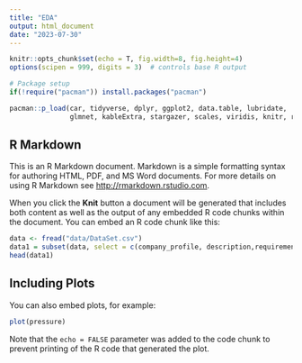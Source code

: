 ```yaml
---
title: "EDA"
output: html_document
date: "2023-07-30"
---
```


```r
knitr::opts_chunk$set(echo = T, fig.width=8, fig.height=4)
options(scipen = 999, digits = 3)  # controls base R output

# Package setup
if(!require("pacman")) install.packages("pacman")

pacman::p_load(car, tidyverse, dplyr, ggplot2, data.table, lubridate, 
               glmnet, kableExtra, stargazer, scales, viridis, knitr, readr, usmap)
```

## R Markdown

This is an R Markdown document. Markdown is a simple formatting syntax for authoring HTML, PDF, and MS Word documents. For more details on using R Markdown see <http://rmarkdown.rstudio.com>.

When you click the **Knit** button a document will be generated that includes both content as well as the output of any embedded R code chunks within the document. You can embed an R code chunk like this:

```r
data <- fread("data/DataSet.csv")
data1 = subset(data, select = c(company_profile, description,requirements,benefits))
head(data1)
```

## Including Plots

You can also embed plots, for example:

```r
plot(pressure)
```

Note that the `echo = FALSE` parameter was added to the code chunk to prevent printing of the R code that generated the plot.
